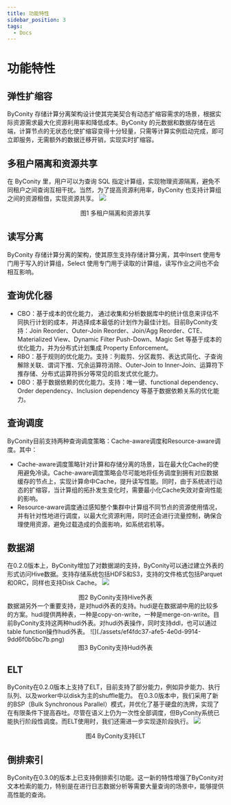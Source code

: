 ```yaml
---
title: 功能特性
sidebar_position: 3
tags:
  - Docs
---
```


# 功能特性

## 弹性扩缩容
 ByConity 存储计算分离架构设计使其完美契合有动态扩缩容需求的场景，根据实际资源需求最大化资源利用率和降低成本。ByConity 的元数据和数据存储在远端，计算节点的无状态化使扩缩容变得十分轻量，只需等计算实例启动完成，即可立即服务，无需额外的数据迁移开销，实现实时扩缩容。

## 多租户隔离和资源共享
 在 ByConity 里，用户可以为查询 SQL 指定计算组，实现物理资源隔离，避免不同租户之间查询互相干扰。当然，为了提高资源利用率，ByConity 也支持计算组之间的资源租借，实现资源共享。
 ![](./assets/df115a45-6f13-4760-a2a5-1fa12e4ce9a6.png)
<center>图1 多租户隔离和资源共享</center>

## 读写分离
 ByConity 存储计算分离的架构，使其原生支持存储计算分离，其中Insert 使用专门用于写入的计算组，Select 使用专门用于读取的计算组，读写作业之间也不会相互影响。

## 查询优化器
- CBO：基于成本的优化能力， 通过收集和分析数据库中的统计信息来评估不同执行计划的成本，并选择成本最低的计划作为最佳计划。目前ByConity支持：Join Reorder、Outer-Join Reorder、Join/Agg Reorder、CTE、Materialized View、Dynamic Filter Push-Down、Magic Set 等基于成本的优化能力，并为分布式计划集成 Property Enforcement。
- RBO：基于规则的优化能力。支持：列裁剪、分区裁剪、表达式简化、子查询解除关联、谓词下推、冗余运算符消除、Outer-Join to Inner-Join、运算符下推存储、分布式运算符拆分等常见的启发式优化能力。
- DBO：基于数据依赖的优化能力。支持：唯一键、functional dependency、Order dependency、Inclusion dependency 等基于数据依赖关系的优化能力。

## 查询调度
 ByConity目前支持两种查询调度策略：Cache-aware调度和Resource-aware调度。其中：
- Cache-aware调度策略针对计算和存储分离的场景，旨在最大化Cache的使用避免冷读。Cache-aware调度策略会尽可能地将任务调度到拥有对应数据缓存的节点上，实现计算命中Cache，提升读写性能。同时，由于系统进行动态的扩缩容，当计算组的拓扑发生变化时，需要最小化Cache失效对查询性能的影响。
- Resource-aware调度通过感知整个集群中计算组不同节点的资源使用情况，并有针对性地进行调度，以最大化资源利用，同时还会进行流量控制，确保合理使用资源，避免过载造成的负面影响，如系统宕机等。

## 数据湖
 在0.2.0版本上，ByConity增加了对数据湖的支持，ByConity可以通过建立外表的形式访问Hive数据。支持存储系统包括HDFS和S3，支持的文件格式包括Parquet和ORC，同样也支持Disk Cache。
 ![](./assets/4af66411-b63e-47b2-a44b-b77fe77e0ee6.png)
 <center>图2 ByConity支持Hive外表</center>
 数据湖另外一个重要支持，是对hudi外表的支持。hudi是在数据湖中用的比较多的方案。hudi提供两种表，一种是copy-on-write，一种是merge-on-write。目前ByConity支持这两种hudi外表。对hudi外表操作，同时支持ddl，也可以通过table function操作hudi外表。
 ![](./assets/ef4fdc37-afe5-4e0d-9914-9dd6f0b5bc7b.png)
 <center>图3 ByConity支持Hudi外表</center>

## ELT
 ByConity在0.2.0版本上支持了ELT，目前支持了部分能力，例如异步能力、执行队列、以及worker中以disk为主的shuffle能力。
 在0.3.0版本中，我们采用了新的BSP（Bulk Synchronous Parallel）模式，并优化了基于硬盘的洗牌，实现了在有限条件下提高吞吐。尽管在语义上仍为一次性全部调度，但ByConity系统已能执行阶段性调度。而ELT使用时，我们还需进一步实现逐阶段执行。
 ![](./assets/e3229745-a0a4-4848-b9b8-0132c3a8847b.png)
 <center>图4 ByConity支持ELT</center>

## 倒排索引
 ByConity在0.3.0的版本上已支持倒排索引功能。这一新的特性增强了ByConity对文本检索的能力，特别是在进行日志数据分析等需要大量查询的场景中，能够提供高性能的查询。


